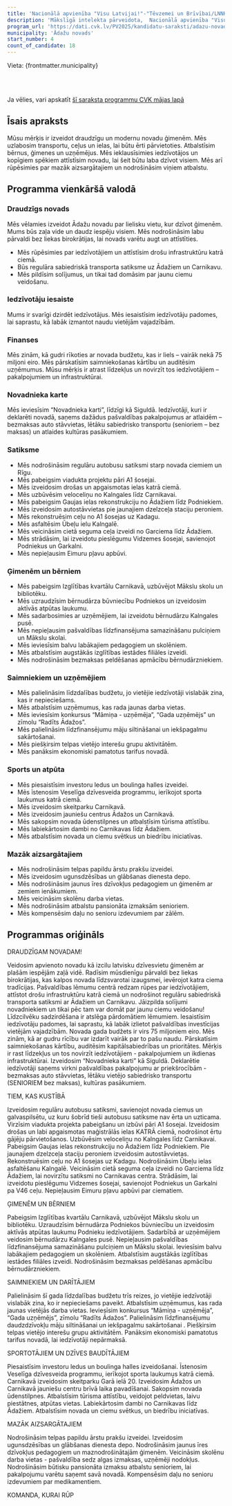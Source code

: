 ```yaml
---
title: 'Nacionālā apvienība "Visu Latvijai!"-"Tēvzemei un Brīvībai/LNNK", JKP Jaunā konservatīvā partija'
description: 'Mākslīgā intelekta pārveidota,  Nacionālā apvienība "Visu Latvijai!"-"Tēvzemei un Brīvībai/LNNK", JKP Jaunā konservatīvā partija - Ādažu novads programma vienkāršā valodā'
program_url: 'https://dati.cvk.lv/PV2025/kandidatu-saraksti/adazu-novads/nacionala-apvieniba-visu-latvijai-tevzemei-un-brivibailnnk-jkp-jauna-konservativa-partija'
municipality: 'Ādažu novads'
start_number: 4
count_of_candidate: 18
---
```



Vieta: {frontmatter.municipality}<br/>

<Badge text="Draudzīgs novads ģimenēm" variant="note" size="small" /> <Badge text="Infrastruktūras attīstība" variant="note" size="small" /> <Badge text="Iedzīvotāju iesaiste" variant="note" size="small" /> <Badge text="Atbalsts ģimenēm un bērniem" variant="note" size="small" /> <Badge text="Uzņēmējdarbības atbalsts" variant="note" size="small" />

<br/><br/> 

<Card title='Šis ir mākslīga intelekta ģenerēts apraksts' icon='starlight'>
    Ja vēlies, vari apskatīt <a href={frontmatter.program_url} target='_blank'>šī saraksta programmu CVK mājas lapā</a>
    </Card>

## Īsais apraksts

Mūsu mērķis ir izveidot draudzīgu un modernu novadu ģimenēm. Mēs uzlabosim transportu, ceļus un ielas, lai būtu ērti pārvietoties. Atbalstīsim bērnus, ģimenes un uzņēmējus. Mēs ieklausīsimies iedzīvotājos un kopīgiem spēkiem attīstīsim novadu, lai šeit būtu laba dzīvot visiem. Mēs arī rūpēsimies par mazāk aizsargātajiem un nodrošināsim viņiem atbalstu.

## Programma vienkāršā valodā

### Draudzīgs novads

Mēs vēlamies izveidot Ādažu novadu par lielisku vietu, kur dzīvot ģimenēm. Mums būs zaļa vide un daudz iespēju visiem. Mēs nodrošināsim labu pārvaldi bez liekas birokrātijas, lai novads varētu augt un attīstīties.

*   Mēs rūpēsimies par iedzīvotājiem un attīstīsim drošu infrastruktūru katrā ciemā.
*   Būs regulāra sabiedriskā transporta satiksme uz Ādažiem un Carnikavu.
*   Mēs pildīsim solījumus, un tikai tad domāsim par jaunu ciemu veidošanu.

### Iedzīvotāju iesaiste

Mums ir svarīgi dzirdēt iedzīvotājus. Mēs iesaistīsim iedzīvotāju padomes, lai saprastu, kā labāk izmantot naudu vietējām vajadzībām.

### Finanses

Mēs zinām, kā gudri rīkoties ar novada budžetu, kas ir liels – vairāk nekā 75 miljoni eiro. Mēs pārskatīsim saimniekošanas kārtību un auditēsim uzņēmumus. Mūsu mērķis ir atrast līdzekļus un novirzīt tos iedzīvotājiem – pakalpojumiem un infrastruktūrai.

### Novadnieka karte

Mēs ieviesīsim “Novadnieka karti”, līdzīgi kā Siguldā. Iedzīvotāji, kuri ir deklarēti novadā, saņems dažādus pašvaldības pakalpojumus ar atlaidēm – bezmaksas auto stāvvietas, lētāku sabiedrisko transportu (senioriem – bez maksas) un atlaides kultūras pasākumiem.

### Satiksme

*   Mēs nodrošināsim regulāru autobusu satiksmi starp novada ciemiem un Rīgu.
*   Mēs pabeigsim viadukta projektu pāri A1 šosejai.
*   Mēs izveidosim drošas un apgaismotas ielas katrā ciemā.
*   Mēs uzbūvēsim veloceliņu no Kalngales līdz Carnikavai.
*   Mēs pabeigsim Gaujas ielas rekonstrukciju no Ādažiem līdz Podniekiem.
*   Mēs izveidosim autostāvvietas pie jaunajiem dzelzceļa staciju peroniem.
*   Mēs rekonstruēsim ceļu no A1 šosejas uz Kadagu.
*   Mēs asfaltēsim Ūbeļu ielu Kalngalē.
*   Mēs veicināsim cietā seguma ceļa izveidi no Garciema līdz Ādažiem.
*   Mēs strādāsim, lai izveidotu pieslēgumu Vidzemes šosejai, savienojot Podniekus un Garkalni.
*   Mēs nepieļausim Eimuru pļavu apbūvi.

### Ģimenēm un bērniem

*   Mēs pabeigsim Izglītības kvartālu Carnikavā, uzbūvējot Mākslu skolu un bibliotēku.
*   Mēs uzraudzīsim bērnudārza būvniecību Podniekos un izveidosim aktīvās atpūtas laukumu.
*   Mēs sadarbosimies ar uzņēmējiem, lai izveidotu bērnudārzu Kalngales pusē.
*   Mēs nepieļausim pašvaldības līdzfinansējuma samazināšanu pulciņiem un Mākslu skolai.
*   Mēs ieviesīsim balvu labākajiem pedagogiem un skolēniem.
*   Mēs atbalstīsim augstākās izglītības iestādes filiāles izveidi.
*   Mēs nodrošināsim bezmaksas peldēšanas apmācību bērnudārzniekiem.

### Saimniekiem un uzņēmējiem

*   Mēs palielināsim līdzdalības budžetu, jo vietējie iedzīvotāji vislabāk zina, kas ir nepieciešams.
*   Mēs atbalstīsim uzņēmumus, kas rada jaunas darba vietas.
*   Mēs ieviesīsim konkursus “Māmiņa - uzņēmēja”, “Gada uzņēmējs” un zīmolu “Radīts Ādažos”.
*   Mēs palielināsim līdzfinansējumu māju siltināšanai un iekšpagalmu sakārtošanai.
*   Mēs piešķirsim telpas vietējo interešu grupu aktivitātēm.
*   Mēs panāksim ekonomiski pamatotus tarifus novadā.

### Sports un atpūta

*   Mēs piesaistīsim investoru ledus un boulinga halles izveidei.
*   Mēs īstenosim Veselīga dzīvesveida programmu, ierīkojot sporta laukumus katrā ciemā.
*   Mēs izveidosim skeitparku Carnikavā.
*   Mēs izveidosim jauniešu centrus Ādažos un Carnikavā.
*   Mēs sakopsim novada ūdenstilpnes un atbalstīsim tūrisma attīstību.
*   Mēs labiekārtosim dambi no Carnikavas līdz Ādažiem.
*   Mēs atbalstīsim novada un ciemu svētkus un biedrību iniciatīvas.

### Mazāk aizsargātajiem

*   Mēs nodrošināsim telpas papildu ārstu prakšu izveidei.
*   Mēs izveidosim ugunsdzēsības un glābšanas dienesta depo.
*   Mēs nodrošināsim jaunus īres dzīvokļus pedagogiem un ģimenēm ar zemiem ienākumiem.
*   Mēs veicināsim skolēnu darba vietas.
*   Mēs nodrošināsim atbalstu pansionāta izmaksām senioriem.
*   Mēs kompensēsim daļu no senioru izdevumiem par zālēm.

## Programmas oriģināls

DRAUDZĪGAM NOVADAM!

Veidosim apvienoto novadu kā izcilu latvisku dzīvesvietu ģimenēm ar plašām iespējām zaļā vidē. Radīsim mūsdienīgu pārvaldi bez liekas birokrātijas, kas kalpos novada līdzsvarotai izaugsmei, ievērojot katra ciema tradīcijas.
Pašvaldības lēmumu centrā redzam rūpes par iedzīvotājiem, attīstot drošu infrastruktūru katrā ciemā un nodrošinot regulāru sabiedriskā transporta satiksmi ar Ādažiem un Carnikavu. Jāizpilda solījumi novadniekiem un tikai pēc tam var domāt par jaunu ciemu veidošanu!
Līdzcilvēku sadzirdēšana ir atslēga pārdomātiem lēmumiem. Iesaistīsim iedzīvotāju padomes, lai saprastu, kā labāk izlietot pašvaldības investīcijas vietējām vajadzībām.
Novada gada budžets ir virs 75 miljoniem eiro. Mēs zinām, kā ar gudru rīcību var izdarīt vairāk par to pašu naudu. Pārskatīsim saimniekošanas kārtību, auditēsim kapitālsabiedrības un prioritātes. Mērķis ir rast līdzekļus un tos novirzīt iedzīvotājiem - pakalpojumiem un ikdienas infrastruktūrai.
Izveidosim “Novadnieka karti” kā Siguldā. Deklarētie iedzīvotāji saņems virkni pašvaldības pakalpojumu ar priekšrocībām - bezmaksas auto stāvvietas, lētāku vietējo sabiedrisko transportu (SENIORIEM bez maksas), kultūras pasākumiem.

TIEM, KAS KUSTĪBĀ

Izveidosim regulāru autobusu satiksmi, savienojot novada ciemus un galvaspilsētu, uz kuru šobrīd tieši autobusu satiksme nav ērta un uzticama.
Virzīsim viadukta projekta pabeigšanu un izbūvi pāri A1 šosejai.
Izveidosim drošas un labi apgaismotas maģistrālās ielas KATRĀ ciemā, nodrošinot ērtu gājēju pārvietošanos.
Uzbūvēsim veloceliņu no Kalngales līdz Carnikavai.
Pabeigsim Gaujas ielas rekonstrukciju no Ādažiem līdz Podniekiem.
Pie jaunajiem dzelzceļa staciju peroniem izveidosim autostāvvietas.
Rekonstruēsim ceļu no A1 šosejas uz Kadagu.
Nodrošināsim Ūbeļu ielas asfaltēšanu Kalngalē.
Veicināsim cietā seguma ceļa izveidi no Garciema līdz Ādažiem, lai novirzītu satiksmi no Carnikavas centra.
Strādāsim, lai izveidotu pieslēgumu Vidzemes šosejai, savienojot Podniekus un Garkalni pa V46 ceļu.
Nepieļausim Eimuru pļavu apbūvi par ciematiem.

ĢIMENĒM UN BĒRNIEM

Pabeigsim Izglītības kvartālu Carnikavā, uzbūvējot Mākslu skolu un bibliotēku.
Uzraudzīsim bērnudārza Podniekos būvniecību un izveidosim aktīvās atpūtas laukumu Podnieku iedzīvotājiem.
Sadarbībā ar uzņēmējiem veidosim bērnudārzu Kalngales pusē.
Nepieļausim pašvaldības līdzfinansējuma samazināšanu pulciņiem un Mākslu skolai.
Ieviesīsim balvu labākajiem pedagogiem un skolēniem.
Atbalstīsim augstākās izglītības iestādes filiāles izveidi.
Nodrošināsim bezmaksas peldēšanas apmācību bērnudārzniekiem.

SAIMNIEKIEM UN DARĪTĀJIEM

Palielināsim šī gada līdzdalības budžetu trīs reizes, jo vietējie iedzīvotāji vislabāk zina, ko ir nepieciešams paveikt.
Atbalstīsim uzņēmumus, kas rada jaunas vietējās darba vietas.
Ieviesīsim konkursus “Māmiņa - uzņēmēja”, “Gada uzņēmējs”, zīmolu “Radīts Ādažos”.
Palielināsim līdzfinansējumu daudzdzīvokļu māju siltināšanai un iekšpagalmu sakārtošanai .
Piešķirsim telpas vietējo interešu grupu aktivitātēm.
Panāksim ekonomiski pamatotus tarifus novadā, lai iedzīvotāji nepārmaksā.

SPORTOTĀJIEM UN DZĪVES BAUDĪTĀJIEM

Piesaistīsim investoru ledus un boulinga halles izveidošanai.
Īstenosim Veselīga dzīvesveida programmu, ierīkojot sporta laukumus katrā ciemā.
Carnikavā izveidosim skeitparku Garā ielā 20.
Izveidosim Ādažos un Carnikavā jauniešu centru brīvā laika pavadīšanai.
Sakopsim novada ūdenstilpnes. Atbalstīsim tūrisma attīstību, veidojot peldvietas, laivu piestātnes, atpūtas vietas.
Labiekārtosim dambi no Carnikavas līdz Ādažiem.
Atbalstīsim novada un ciemu svētkus, un biedrību iniciatīvas.

MAZĀK AIZSARGĀTAJIEM

Nodrošināsim telpas papildu ārstu prakšu izveidei.
Izveidosim ugunsdzēsības un glābšanas dienesta depo.
Nodrošināsim jaunus īres dzīvokļus pedagogiem un maznodrošinātajām ģimenēm.
Veicināsim skolēnu darba vietas - pašvaldība sedz algas izmaksas, uzņēmēji nodokļus.
Nodrošināsim būtisku pansionāta izmaksu atbalstu senioriem, lai pakalpojumu varētu saņemt savā novadā.
Kompensēsim daļu no senioru izdevumiem par medikamentiem.

KOMANDA, KURAI RŪP
